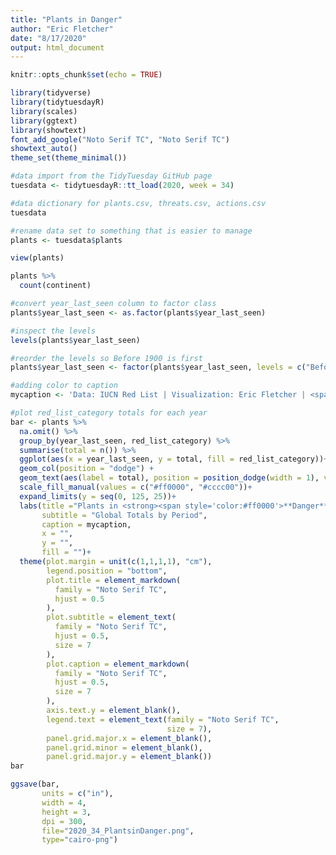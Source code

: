 ```yaml
---
title: "Plants in Danger"
author: "Eric Fletcher"
date: "8/17/2020"
output: html_document
---
```


```r
knitr::opts_chunk$set(echo = TRUE)
```

```r
library(tidyverse)
library(tidytuesdayR)
library(scales)
library(ggtext)
library(showtext)
font_add_google("Noto Serif TC", "Noto Serif TC")
showtext_auto()
theme_set(theme_minimal())

```

```r
#data import from the TidyTuesday GitHub page
tuesdata <- tidytuesdayR::tt_load(2020, week = 34)

#data dictionary for plants.csv, threats.csv, actions.csv
tuesdata

#rename data set to something that is easier to manage
plants <- tuesdata$plants

view(plants)

plants %>% 
  count(continent)
```

```r
#convert year_last_seen column to factor class
plants$year_last_seen <- as.factor(plants$year_last_seen)

#inspect the levels
levels(plants$year_last_seen)

#reorder the levels so Before 1900 is first
plants$year_last_seen <- factor(plants$year_last_seen, levels = c("Before 1900", "1900-1919",   "1920-1939", "1940-1959", "1960-1979", "1980-1999", "2000-2020"))

#adding color to caption
mycaption <- 'Data: IUCN Red List | Visualization: Eric Fletcher | <span style="color:red;">**#SavethePlants**</span>'

#plot red_list_category totals for each year
bar <- plants %>% 
  na.omit() %>% 
  group_by(year_last_seen, red_list_category) %>% 
  summarise(total = n()) %>% 
  ggplot(aes(x = year_last_seen, y = total, fill = red_list_category))+
  geom_col(position = "dodge") +
  geom_text(aes(label = total), position = position_dodge(width = 1), vjust = -0.2, size = 3)+
  scale_fill_manual(values = c("#ff0000", "#cccc00"))+
  expand_limits(y = seq(0, 125, 25))+
  labs(title ="Plants in <strong><span style='color:#ff0000'>**Danger**</span></strong></b>",
       subtitle = "Global Totals by Period",
       caption = mycaption,
       x = "",
       y = "",
       fill = "")+
  theme(plot.margin = unit(c(1,1,1,1), "cm"),
        legend.position = "bottom",        
        plot.title = element_markdown(
          family = "Noto Serif TC",
          hjust = 0.5
        ),
        plot.subtitle = element_text(
          family = "Noto Serif TC",
          hjust = 0.5,
          size = 7
        ),
        plot.caption = element_markdown(
          family = "Noto Serif TC",
          hjust = 0.5,
          size = 7
        ),
        axis.text.y = element_blank(),
        legend.text = element_text(family = "Noto Serif TC",
                                   size = 7),
        panel.grid.major.x = element_blank(),
        panel.grid.minor = element_blank(),
        panel.grid.major.y = element_blank())
bar

ggsave(bar, 
       units = c("in"),
       width = 4,
       height = 3,
       dpi = 300, 
       file="2020_34_PlantsinDanger.png", 
       type="cairo-png")
```







